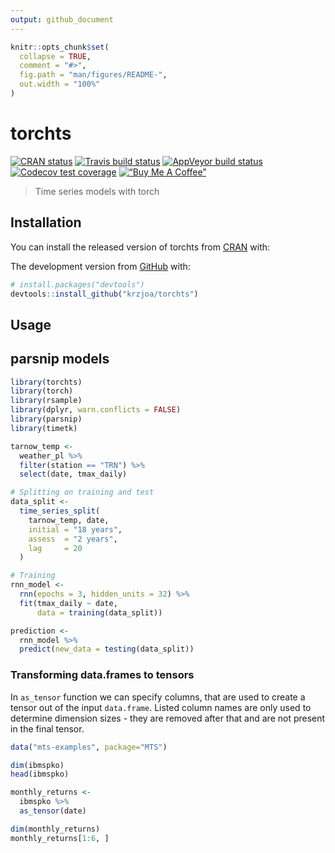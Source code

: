 ```yaml
---
output: github_document
---
```


<!-- README.md is generated from README.Rmd. Please edit that file -->

```r
knitr::opts_chunk$set(
  collapse = TRUE,
  comment = "#>",
  fig.path = "man/figures/README-",
  out.width = "100%"
)
```

# torchts

<!-- badges: start -->
[![CRAN status](https://www.r-pkg.org/badges/version/torchts)](https://CRAN.R-project.org/package=torchts)
[![Travis build status](https://travis-ci.com/krzjoa/torchts.svg?branch=master)](https://travis-ci.com/krzjoa/torchts)
[![AppVeyor build status](https://ci.appveyor.com/api/projects/status/github/krzjoa/torchts?branch=master&svg=true)](https://ci.appveyor.com/project/krzjoa/torchts)
[![Codecov test coverage](https://codecov.io/gh/krzjoa/torchts/branch/master/graph/badge.svg)](https://codecov.io/gh/krzjoa/torchts?branch=master)
[!["Buy Me A Coffee"](https://www.buymeacoffee.com/assets/img/custom_images/orange_img.png)](https://www.buymeacoffee.com/kjoachimiak)
<!-- badges: end -->

> Time series models with torch

## Installation

You can install the released version of torchts from [CRAN](https://CRAN.R-project.org) with:

The development version from [GitHub](https://github.com/) with:

``` r
# install.packages("devtools")
devtools::install_github("krzjoa/torchts")
```
## Usage

## parsnip models

```r
library(torchts)
library(torch)
library(rsample)
library(dplyr, warn.conflicts = FALSE)
library(parsnip)
library(timetk)

tarnow_temp <- 
  weather_pl %>% 
  filter(station == "TRN") %>% 
  select(date, tmax_daily)

# Splitting on training and test
data_split <- 
  time_series_split(
    tarnow_temp, date, 
    initial = "18 years",
    assess  = "2 years", 
    lag     = 20
  )

# Training 
rnn_model <- 
  rnn(epochs = 3, hidden_units = 32) %>% 
  fit(tmax_daily ~ date, 
      data = training(data_split))

prediction <-
  rnn_model %>%
  predict(new_data = testing(data_split))

```

### Transforming data.frames to tensors

In `as_tensor` function we can specify columns, that are used to 
create a tensor out of the input `data.frame`. Listed column names 
are only used to determine dimension sizes - they are removed after that
and are not present in the final tensor.

```r
data("mts-examples", package="MTS")

dim(ibmspko)
head(ibmspko)

monthly_returns <- 
  ibmspko %>% 
  as_tensor(date)

dim(monthly_returns)
monthly_returns[1:6, ]
```
